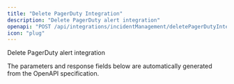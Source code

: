 ```yaml
---
title: "Delete PagerDuty Integration"
description: "Delete PagerDuty alert integration"
openapi: "POST /api/integrations/incidentManagement/deletePagerDutyIntegration"
icon: "plug"
---
```


Delete PagerDuty alert integration

<Note>
The parameters and response fields below are automatically generated from the OpenAPI specification.
</Note>
